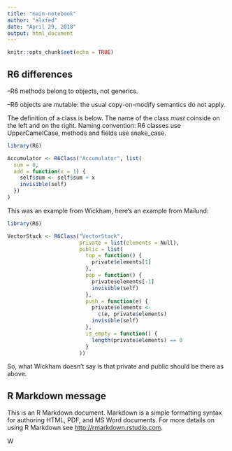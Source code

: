 ```yaml
---
title: "main-notebook"
author: "alxfed"
date: "April 29, 2018"
output: html_document
---
```


```r
knitr::opts_chunk$set(echo = TRUE)
```

## R6 differences

--R6 methods belong to objects, not generics.

--R6 objects are mutable: the usual copy-on-modify semantics do not apply.

The definition of a class is below. The name of the class _must_ coinside on the left and on the right. Naming convention: R6 classes use UpperCamelCase, methods and fields use snake_case. 

```r
library(R6)

Accumulator <- R6Class("Accumulator", list(
  sum = 0,
  add = function(x = 1) {
    self$sum <- self$sum + x 
    invisible(self)
  })
)
```

This was an example from Wickham, here's an example from Mailund:

```r
library(R6)

VectorStack <- R6Class("VectorStack",
                       private = list(elements = Null),
                       public = list(
                         top = function() {
                           private$elements[1]
                         },
                         pop = function() {
                           private$elements[-1]
                           invisible(self)
                         },
                         push = function(e) {
                           private$elements <-
                             c(e, private$elements)
                           invisible(self)
                         },
                         is_empty = function() {
                           length(private$elements) == 0
                         }
                       ))
```

So, what Wickham doesn't say is that private and public should be there as above.




## R Markdown message

This is an R Markdown document. Markdown is a simple formatting syntax for authoring HTML, PDF, and MS Word documents. For more details on using R Markdown see <http://rmarkdown.rstudio.com>.

W